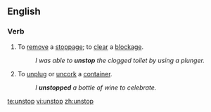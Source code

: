 ==English==

===Verb===
{{en-verb|unstopp|ing}}

# To [[remove]] a [[stoppage]]; to [[clear]] a [[blockage]].
#:''I was able to '''unstop''' the clogged toilet by using a plunger.''
# To [[unplug]] or [[uncork]] a [[container]].
#:''I '''unstopped''' a bottle of wine to celebrate.''

[[te:unstop]]
[[vi:unstop]]
[[zh:unstop]]